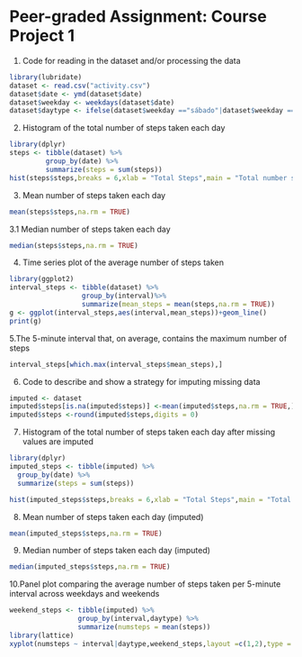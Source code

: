 Peer-graded Assignment: Course Project 1
========================================

1. Code for reading in the dataset and/or processing the data

```r
library(lubridate)
dataset <- read.csv("activity.csv")
dataset$date <- ymd(dataset$date)
dataset$weekday <- weekdays(dataset$date)
dataset$daytype <- ifelse(dataset$weekday =="sábado"|dataset$weekday =="domingo","weekend","weekday")
```

2. Histogram of the total number of steps taken each day

```r
library(dplyr)
steps <- tibble(dataset) %>%
         group_by(date) %>%
         summarize(steps = sum(steps))
hist(steps$steps,breaks = 6,xlab = "Total Steps",main = "Total number steps by day")
```

3. Mean number of steps taken each day

```r
mean(steps$steps,na.rm = TRUE)
```

3.1 Median number of steps taken each day
``` r
median(steps$steps,na.rm = TRUE)
```

4. Time series plot of the average number of steps taken
```r
library(ggplot2)
interval_steps <- tibble(dataset) %>%
                  group_by(interval)%>%
                  summarize(mean_steps = mean(steps,na.rm = TRUE))
g <- ggplot(interval_steps,aes(interval,mean_steps))+geom_line()
print(g)
```

5.The 5-minute interval that, on average, contains the maximum number of steps
```r
interval_steps[which.max(interval_steps$mean_steps),]
```

6. Code to describe and show a strategy for imputing missing data
```r
imputed <- dataset
imputed$steps[is.na(imputed$steps)] <-mean(imputed$steps,na.rm = TRUE,)
imputed$steps <-round(imputed$steps,digits = 0)
```

7. Histogram of the total number of steps taken each day after missing values are imputed
```r
library(dplyr)
imputed_steps <- tibble(imputed) %>%
  group_by(date) %>%
  summarize(steps = sum(steps))

hist(imputed_steps$steps,breaks = 6,xlab = "Total Steps",main = "Total number steps by day (imputed)")
```

8.  Mean number of steps taken each day (imputed)
```r
mean(imputed_steps$steps,na.rm = TRUE)
```

9.  Median number of steps taken each day (imputed)
```r
median(imputed_steps$steps,na.rm = TRUE)
```

10.Panel plot comparing the average number of steps taken per 5-minute interval across weekdays and weekends
``` r
weekend_steps <- tibble(imputed) %>%
                 group_by(interval,daytype) %>%
                 summarize(numsteps = mean(steps))
library(lattice)
xyplot(numsteps ~ interval|daytype,weekend_steps,layout =c(1,2),type = "l")
```
